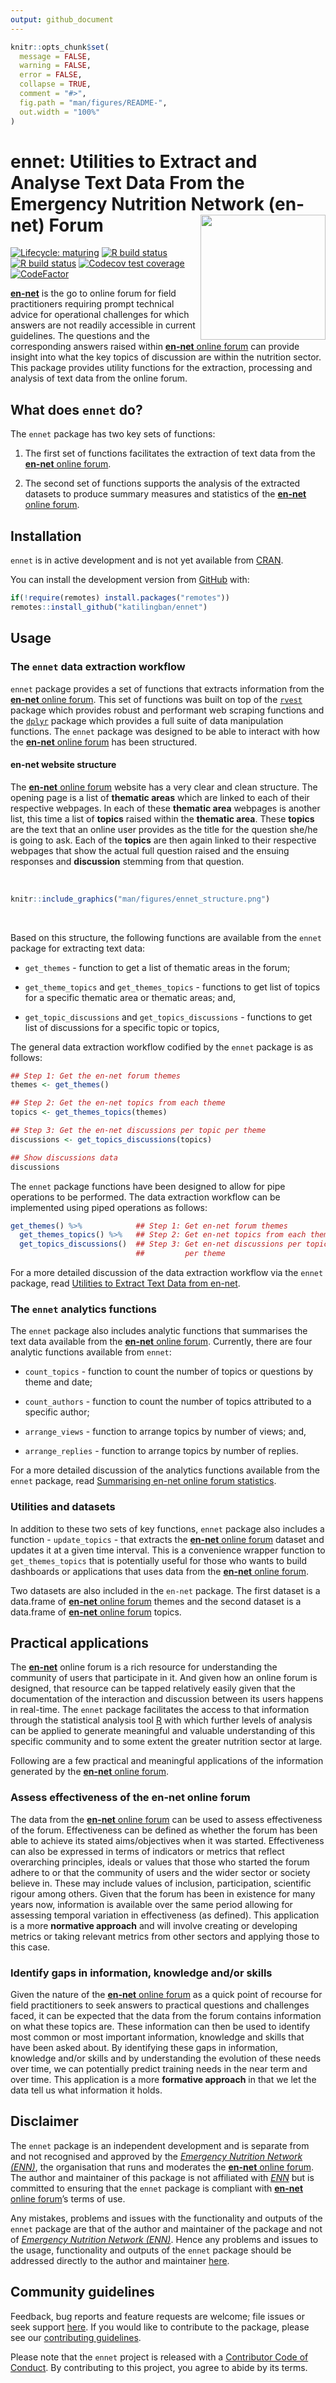 ```yaml
---
output: github_document
---
```


<!-- README.md is generated from README.Rmd. Please edit that file -->

```r
knitr::opts_chunk$set(
  message = FALSE,
  warning = FALSE,
  error = FALSE,
  collapse = TRUE,
  comment = "#>",
  fig.path = "man/figures/README-",
  out.width = "100%"
)
```

# ennet: Utilities to Extract and Analyse Text Data From the Emergency Nutrition Network (en-net) Forum <img src="man/figures/logo.png" width="200px" align="right" />

<!-- badges: start -->
[![Lifecycle: maturing](https://img.shields.io/badge/lifecycle-maturing-blue.svg)](https://www.tidyverse.org/lifecycle/#maturing)
[![R build status](https://github.com/katilingban/ennet/workflows/R-CMD-check/badge.svg)](https://github.com/katilingban/ennet/actions)
[![R build status](https://github.com/katilingban/ennet/workflows/test-coverage/badge.svg)](https://github.com/katilingban/ennet/actions)
[![Codecov test coverage](https://codecov.io/gh/katilingban/ennet/branch/master/graph/badge.svg)](https://codecov.io/gh/katilingban/ennet?branch=master)
[![CodeFactor](https://www.codefactor.io/repository/github/katilingban/ennet/badge)](https://www.codefactor.io/repository/github/katilingban/ennet)
<!-- badges: end -->

[**en-net**](https://www.en-net.org) is the go to online forum for field practitioners requiring prompt technical advice for operational challenges for which answers are not readily accessible in current guidelines. The questions and the corresponding answers raised within [**en-net** online forum](https://www.en-net.org) can provide insight into what the key topics of discussion are within the nutrition sector. This package provides utility functions for the extraction, processing and analysis of text data from the online forum.

## What does `ennet` do?

The `ennet` package has two key sets of functions:

1. The first set of functions facilitates the extraction of text data from the [**en-net** online forum](https://www.en-net.org). 

2. The second set of functions supports the analysis of the extracted datasets to produce summary measures and statistics of the [**en-net** online forum](https://www.en-net.org).

## Installation

`ennet` is in active development and is not yet available from [CRAN](https://CRAN.R-project.org).

<!---
You can install the released version of rennet from [CRAN](https://CRAN.R-project.org) with:

```r
install.packages("rennet")
```
--->

You can install the development version from [GitHub](https://github.com/) with:

```r
if(!require(remotes) install.packages("remotes"))
remotes::install_github("katilingban/ennet")
```

## Usage

### The `ennet` data extraction workflow

`ennet` package provides a set of functions that extracts information from the [**en-net** online forum](https://www.en-net.org). This set of functions was built on top of the [`rvest`](https://rvest.tidyverse.org) package which provides robust and performant web scraping functions and the [`dplyr`](https://dplyr.tidyverse.org) package which provides a full suite of data manipulation functions. The `ennet` package was designed to be able to interact with how the [**en-net** online forum](https://www.en-net.org) has been structured.

#### en-net website structure

The [**en-net** online forum](https://www.en-net.org) website has a very clear and clean structure. The opening page is a list of **thematic areas** which are linked to each of their respective webpages. In each of these **thematic area** webpages is another list, this time a list of **topics** raised within the **thematic area**. These **topics** are the text that an online user provides as the title for the question she/he is going to ask. Each of the **topics** are then again linked to their respective webpages that show the actual full question raised and the ensuing responses and **discussion** stemming from that question.

<br/>

<p align="center">
```r
knitr::include_graphics("man/figures/ennet_structure.png")
```
</p>

<br/>

Based on this structure, the following functions are available from the `ennet` package for extracting text data:

* `get_themes` - function to get a list of thematic areas in the forum;

* `get_theme_topics` and `get_themes_topics` - functions to get list of topics for a specific thematic area or thematic areas; and,

* `get_topic_discussions` and `get_topics_discussions` - functions to get list of discussions for a specific topic or topics,

The general data extraction workflow codified by the `ennet` package is as follows:

```r
## Step 1: Get the en-net forum themes
themes <- get_themes()

## Step 2: Get the en-net topics from each theme
topics <- get_themes_topics(themes)

## Step 3: Get the en-net discussions per topic per theme
discussions <- get_topics_discussions(topics)

## Show discussions data
discussions
```

The `ennet` package functions have been designed to allow for pipe operations to be performed. The data extraction workflow can be implemented using piped operations as follows:

```r
get_themes() %>%            ## Step 1: Get en-net forum themes
  get_themes_topics() %>%   ## Step 2: Get en-net topics from each theme
  get_topics_discussions()  ## Step 3: Get en-net discussions per topic 
                            ##         per theme
```

For a more detailed discussion of the data extraction workflow via the `ennet` package, read [Utilities to Extract Text Data from en-net](https://katilingban.io/ennet/articles/extract.html).

### The `ennet` analytics functions

The `ennet` package also includes analytic functions that summarises the text data available from the [**en-net** online forum](https://www.en-net.org). Currently, there are four analytic functions available from `ennet`:

* `count_topics` - function to count the number of topics or questions by theme and date;

* `count_authors` - function to count the number of topics attributed to a specific author;

* `arrange_views` - function to arrange topics by number of views; and,

* `arrange_replies` - function to arrange topics by number of replies.

For a more detailed discussion of the analytics functions available from the `ennet` package, read [Summarising en-net online forum statistics](https://katilingban.io/ennet/articles/analytics.html).

### Utilities and datasets

In addition to these two sets of key functions, `ennet` package also includes a function - `update_topics` - that extracts the [**en-net** online forum](https://www.en-net.org) dataset and updates it at a given time interval. This is a convenience wrapper function to `get_themes_topics` that is potentially useful for those who wants to build dashboards or applications that uses data from the [**en-net** online forum](https://www.en-net.org).

Two datasets are also included in the `en-net` package. The first dataset is a data.frame of [**en-net** online forum](https://www.en-net.org) themes and the second dataset is a data.frame of [**en-net** online forum](https://www.en-net.org) topics.

## Practical applications

The [**en-net**](https://www.en-net.org/) online forum is a rich resource for understanding the community of users that participate in it. And given how an online forum is designed, that resource can be tapped relatively easily given that the documentation of the interaction and discussion between its users happens in real-time. The `ennet` package facilitates the access to that information through the statistical analysis tool [R](https://cran.r-project.org) with which further levels of analysis can be applied to generate meaningful and valuable understanding of this specific community and to some extent the greater nutrition sector at large.

Following are a few practical and meaningful applications of the information generated by the [**en-net** online forum](https://www.en-net.org).

### Assess effectiveness of the en-net online forum 

The data from the [**en-net** online forum](https://www.en-net.org) can be used to assess effectiveness of the forum. Effectiveness can be defined as whether the forum has been able to achieve its stated aims/objectives when it was started. Effectiveness can also be expressed in terms of indicators or metrics that reflect overarching principles, ideals or values that those who started the forum adhere to or that the community of users and the wider sector or society believe in. These may include values of inclusion, participation, scientific rigour among others. Given that the forum has been in existence for many years now, information is available over the same period allowing for assessing temporal variation in effectiveness (as defined). This application is a more **normative approach** and will involve creating or developing metrics or taking relevant metrics from other sectors and applying those to this case. 

### Identify gaps in information, knowledge and/or skills

Given the nature of the [**en-net** online forum](https://www.en-net.org) as a quick point of recourse for field practitioners to seek answers to practical questions and challenges faced, it can be expected that the data from the forum contains information on what these topics are. These information can then be used to identify most common or most important information, knowledge and skills that have been asked about. By identifying these gaps in information, knowledge and/or skills and by understanding the evolution of these needs over time, we can potentially predict training needs in the near term and over time. This application is a more **formative approach** in that we let the data tell us what information it holds.

## Disclaimer

The `ennet` package is an independent development and is separate from and not recognised and approved by the *[Emergency Nutrition Network (ENN)](https://www.ennonline.net)*, the organisation that runs and moderates the [**en-net** online forum](https://www.en-net.org). The author and maintainer of this package is not affiliated with *[ENN](https://www.ennonline.net)* but is committed to ensuring that the `ennet` package is compliant with [**en-net** online forum](https://www.en-net.org)'s terms of use.

Any mistakes, problems and issues with the functionality and outputs of the `ennet` package are that of the author and maintainer of the package and not of *[Emergency Nutrition Network (ENN)](https://www.ennonline.net)*. Hence any problems and issues to the usage, functionality and outputs of the `ennet` package should be addressed directly to the author and maintainer [here](https://github.com/katilingban/ennet/issues).

## Community guidelines

Feedback, bug reports and feature requests are welcome; file issues or seek support [here](https://github.com/katilingban/ennet/issues). If you would like to contribute to the package, please see our [contributing guidelines](https://katilingban.io/ennet/CONTRIBUTING.html).

Please note that the `ennet` project is released with a [Contributor Code of Conduct](https://katilingban.io/ennet/CODE_OF_CONDUCT.html). By contributing to this project, you agree to abide by its terms.
